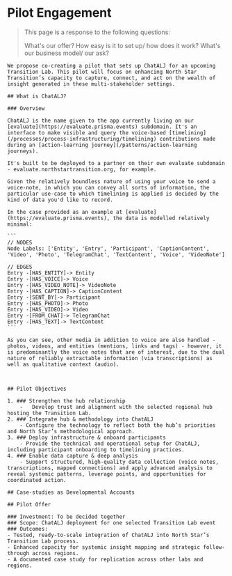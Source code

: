
# Pilot Engagement

> This page is a response to the following questions:
> 
> What's our offer?
> How easy is it to set up/ how does it work?
> What's our business model/ our ask?

<PageGate requiredPassword="transition-labs-2025">

	We propose co-creating a pilot that sets up ChatALJ for an upcoming Transition Lab. This pilot will focus on enhancing North Star Transition’s capacity to capture, connect, and act on the wealth of insight generated in these multi-stakeholder settings.

	## What is ChatALJ?

	### Overview

	ChatALJ is the name given to the app currently living on our [evaluate](https://evaluate.prisma.events) subdomain. It's an interface to make visible and query the voice-based [timelining](/processes/process-infrastructuring/timelining) contributions made during an [action-learning journey](/patterns/action-learning journeys). 

	It's built to be deployed to a partner on their own evaluate subdomain - evaluate.northstartransition.org, for example. 

	Given the relatively boundless nature of using your voice to send a voice-note, in which you can convey all sorts of information, the particular use-case to which timelining is applied is decided by the kind of data you'd like to record. 
	
	In the case provided as an example at [evaluate](https://evaluate.prisma.events), the data is modelled relatively minimal: 

	```
	// NODES
	Node Labels: ['Entity', 'Entry', 'Participant', 'CaptionContent', 'Video', 'Photo', 'TelegramChat', 'TextContent', 'Voice', 'VideoNote']

	// EDGES
	Entry -[HAS_ENTITY]-> Entity
	Entry -[HAS_VOICE]-> Voice
	Entry -[HAS_VIDEO_NOTE]-> VideoNote
	Entry -[HAS_CAPTION]-> CaptionContent
	Entry -[SENT_BY]-> Participant
	Entry -[HAS_PHOTO]-> Photo
	Entry -[HAS_VIDEO]-> Video
	Entry -[FROM_CHAT]-> TelegramChat
	Entry -[HAS_TEXT]-> TextContent
	```

	As you can see, other media in addition to voice are also handled - photos, videos, and entities (mentions, links and tags) - however, it is predominantly the voice notes that are of interest, due to the dual nature of reliably extractable information (via transcriptions) as well as qualitative context (audio). 



	## Pilot Objectives
	
	1. ### Strengthen the hub relationship
		- 	Develop trust and alignment with the selected regional hub hosting the Transition Lab.
	2. ### Integrate hub & methodology into ChatALJ
		- Configure the technology to reflect both the hub’s priorities and North Star’s methodological approach.
	3. ### Deploy infrastructure & onboard participants
		- Provide the technical and operational setup for ChatALJ, including participant onboarding to timelining practices.
	4. ### Enable data capture & deep analysis
		- Support structured, high-quality data collection (voice notes, transcriptions, mapped connections) and apply advanced analysis to reveal systemic patterns, leverage points, and opportunities for coordinated action.

	## Case-studies as Developmental Accounts

	## Pilot Offer

	### Investment: To be decided together
	### Scope: ChatALJ deployment for one selected Transition Lab event
	### Outcomes:
	- Tested, ready-to-scale integration of ChatALJ into North Star’s Transition Lab process.
	- Enhanced capacity for systemic insight mapping and strategic follow-through across regions.
	- A documented case study for replication across other labs and regions.

</PageGate>